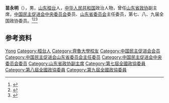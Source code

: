 '''苗永明'''（{{bd|1929年|}}），男，[[山东|山东]][[桓台|桓台]]人，[[中华人民共和国|中华人民共和国]]政治人物，曾任[[山东省政协|山东省政协]]副主席，[[中国民主促进会中央委员会|中国民主促进会中央委员会]]委员、[[中国民主促进会山东省委员会|山东省委员会]]主任委员，第七、八、九届全国政协委员。<ref>{{Cite book|title=中华人民共和国职官志|author=何虎生, 李耀东, 向常福主编|publisher=中国社会出版社|year=2003|isbn=9787800883934|location=北京|pages=}}</ref><ref>{{Cite book|title=历届全国政协委员人名辞典|author=|publisher=中国国际广播出版社|year=1996|isbn=9787507813746|location=北京|pages=286}}</ref><ref>{{cite book|title=中囯人名大辞典·现任党政军领导人物卷|author=廖盖隆等编|year=1990|publisher=上海辞书出版社|location=上海|page=}}</ref>

== 参考资料 ==
{{reflist}}

{{中国人物小作品}}

{{Authority control}}
{{DEFAULTSORT:Miao苗}}
[[Category:苗姓|Yong]]
[[Category:桓台人|Category:桓台人]]
[[Category:齊魯大學校友|Category:齊魯大學校友]]
[[Category:中国民主促进会会员|Category:中国民主促进会会员]]
[[Category:中国民主促进会山东省委员会主任委员|Category:中国民主促进会山东省委员会主任委员]]
[[Category:中国民主促进会中央委员会委员|Category:中国民主促进会中央委员会委员]]
[[Category:山东省政协副主席|Category:山东省政协副主席]]
[[Category:第七屆全國政協委員|Category:第七屆全國政協委員]]
[[Category:第八屆全國政協委員|Category:第八屆全國政協委員]]
[[Category:第九屆全國政協委員|Category:第九屆全國政協委員]]